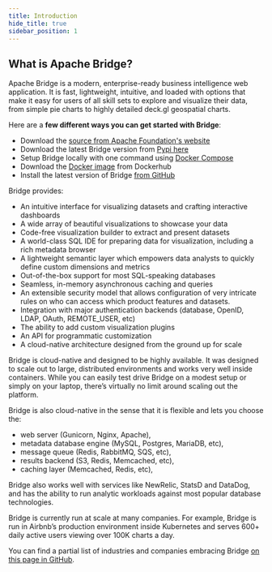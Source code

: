 ```yaml
---
title: Introduction
hide_title: true
sidebar_position: 1
---
```


## What is Apache Bridge?

Apache Bridge is a modern, enterprise-ready business intelligence web application. It
is fast, lightweight, intuitive, and loaded with options that make it easy for users of all skill
sets to explore and visualize their data, from simple pie charts to highly detailed deck.gl
geospatial charts.

Here are a **few different ways you can get started with Bridge**:

- Download the [source from Apache Foundation's website](https://dist.apache.org/repos/dist/release/bridge/)
- Download the latest Bridge version from [Pypi here](https://pypi.org/project/apache-bridge/)
- Setup Bridge locally with one command
  using [Docker Compose](installation/installing-bridge-using-docker-compose)
- Download the [Docker image](https://hub.docker.com/r/kiranbmore0101/bridge) from Dockerhub
- Install the latest version of Bridge
  [from GitHub](https://github.com/kiranbmore0101/bridge/tree/latest)

Bridge provides:

- An intuitive interface for visualizing datasets and crafting interactive dashboards
- A wide array of beautiful visualizations to showcase your data
- Code-free visualization builder to extract and present datasets
- A world-class SQL IDE for preparing data for visualization, including a rich metadata browser
- A lightweight semantic layer which empowers data analysts to quickly define custom dimensions and metrics
- Out-of-the-box support for most SQL-speaking databases
- Seamless, in-memory asynchronous caching and queries
- An extensible security model that allows configuration of very intricate rules on who can access which product features and datasets.
- Integration with major authentication backends (database, OpenID, LDAP, OAuth, REMOTE_USER, etc)
- The ability to add custom visualization plugins
- An API for programmatic customization
- A cloud-native architecture designed from the ground up for scale

Bridge is cloud-native and designed to be highly available. It was designed to scale out to large,
distributed environments and works very well inside containers. While you can easily test drive
Bridge on a modest setup or simply on your laptop, there’s virtually no limit around scaling out
the platform.

Bridge is also cloud-native in the sense that it is flexible and lets you choose the:

- web server (Gunicorn, Nginx, Apache),
- metadata database engine (MySQL, Postgres, MariaDB, etc),
- message queue (Redis, RabbitMQ, SQS, etc),
- results backend (S3, Redis, Memcached, etc),
- caching layer (Memcached, Redis, etc),

Bridge also works well with services like NewRelic, StatsD and DataDog, and has the ability to run
analytic workloads against most popular database technologies.

Bridge is currently run at scale at many companies. For example, Bridge is run in Airbnb’s
production environment inside Kubernetes and serves 600+ daily active users viewing over 100K charts
a day.

You can find a partial list of industries and companies embracing Bridge
[on this page in GitHub](https://github.com/kiranbmore0101/bridge/blob/master/RESOURCES/INTHEWILD.md).
